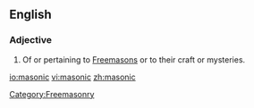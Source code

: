 {{see|masonic}}
==English==

===Adjective===
{{en-adj|-}}

#Of or pertaining to [[Freemason]]s or to their craft or mysteries.

[[Category:Freemasonry]]

[[io:masonic]]
[[vi:masonic]]
[[zh:masonic]]